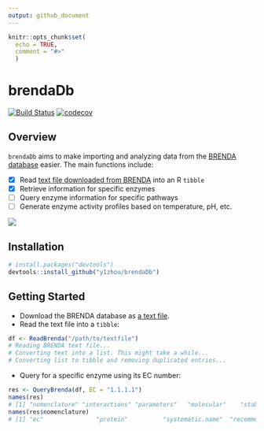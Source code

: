 ```yaml
---
output: github_document
---
```


```r
knitr::opts_chunk$set(
  echo = TRUE,
  comment = "#>"
  )
```

# brendaDb
<!-- Badges: start -->
[![Build Status](https://travis-ci.org/y1zhou/brendaDb.svg?branch=master)](https://travis-ci.org/y1zhou/brendaDb)
[![codecov](https://codecov.io/gh/y1zhou/brendaDb/branch/master/graph/badge.svg)](https://codecov.io/gh/y1zhou/brendaDb)
<!-- Badges: end -->

## Overview
`brendaDb` aims to make importing and analyzing data from the [BRENDA database](https://www.brenda-enzymes.org) easier. The main functions include:

- [x] Read [text file downloaded from BRENDA](https://www.brenda-enzymes.org/download_brenda_without_registration.php) into an R `tibble`
- [x] Retrieve information for specific enzymes
- [ ] Query enzyme information for specific pathways
- [ ] Generate enzyme activity profiles based on temperature, pH, etc.

<img src='man/figures/brendaDb.png' align="center" />

## Installation
```r
# install.packages("devtools")
devtools::install_github("y1zhou/brendaDb")
```

## Getting Started
- Download the BRENDA database as [a text file](https://www.brenda-enzymes.org/download_brenda_without_registration.php).
- Read the text file into a `tibble`:
```r
df <- ReadBrenda("/path/to/textfile")
# Reading BRENDA text file...
# Converting text into a list. This might take a while...
# Converting list to tibble and removing duplicated entries...
```
- Query for a specific enzyme using its EC number:
```r
res <- QueryBrenda(df, EC = "1.1.1.1")
names(res)
# [1] "nomenclature" "interactions" "parameters"   "molecular"    "stability"    "bibliography"
names(res$nomenclature)
# [1] "ec"               "protein"          "systematic.name"  "recommended.name" "synonyms"
```
